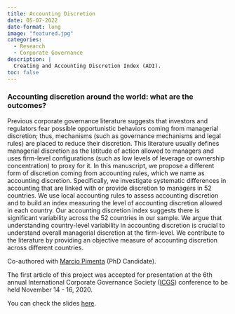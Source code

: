 ```yaml
---
title: Accounting Discretion
date: 05-07-2022
date-format: long
image: "featured.jpg"
categories:
  - Research
  - Corporate Governance
description: |
  Creating and Accounting Discretion Index (ADI).
toc: false
---
```


### Accounting discretion around the world: what are the outcomes?

Previous corporate governance literature suggests that investors and regulators fear possible opportunistic behaviors coming from managerial discretion; thus, mechanisms (such as governance mechanisms and legal rules) are placed to reduce their discretion. This literature usually defines managerial discretion as the latitude of action allowed to managers and uses firm-level configurations (such as low levels of leverage or ownership concentration) to proxy for it. In this manuscript, we propose a different form of discretion coming from accounting rules, which we name as accounting discretion. Specifically, we investigate systematic differences in accounting that are linked with or provide discretion to managers in 52 countries. We use local accounting rules to assess accounting discretion and to build an index measuring the level of accounting discretion allowed in each country. Our accounting discretion index suggests there is significant variability across the 52 countries in our sample. We argue that understanding country-level variability in accounting discretion is crucial to understand overall managerial discretion at the firm-level. We contribute to the literature by providing an objective measure of accounting discretion across different countries.

Co-authored with [Marcio Pimenta](http://lattes.cnpq.br/1670868214172308) (PhD Candidate).

The first article of this project was accepted for presentation at the 6th annual International Corporate Governance Society ([ICGS](https://icgsociety.org/)) conference to be held November 14 - 16, 2020. 

You can check the slides [here](https://henriquemartins.net/slideslist/2020-11-14-icgs-presentation/).